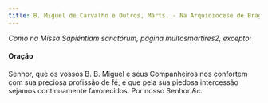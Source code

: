 ```yaml
---
title: B. Miguel de Carvalho e Outros, Márts. - Na Arquidiocese de Braga
---
```


<em>Como na Missa Sapiéntiam sanctórum, página muitosmartires2, excepto:</em>

<h4 class="text-center">Oração</h4>
<div class="container-fluid">
  <div class="row">
    <span class="text-justify"></span>
<span class="text-justify">
      Senhor, que os vossos B. B. Miguel e seus Companheiros nos confortem com
      sua preciosa profissão de fé; e que pela sua piedosa intercessão sejamos
      continuamente favorecidos. Por nosso Senhor <em>&c.</em>
    </span>
</div>
